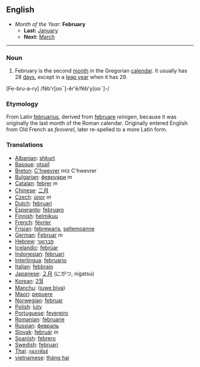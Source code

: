 == English ==
*''Month of the Year:'' '''February'''
**'''Last:''' [[January]]
**'''Next:''' [[March]]
----

=== Noun ===
#February is the second [[month]] in the Gregorian [[calendar]]. It usually has 28 [[day|days]], except in a [[leap year]] when it has 29.

[Fe-bru-a-ry] /fĕb'r[ooˉ]-ĕr'ē/fĕb'y[ooˉ]-/

=== Etymology ===
From Latin [[februarius]], derived from [[februare]] ''reinigen'', because it was originally the last month of the Roman calendar. Originally entered English from Old French as ''feoverel'', later re-spelled to a more Latin form.

=== Translations ===
*[[Albanian]]: [[shkurt]]
*[[Basque]]: [[otsail]]
*[[Breton]]: [[C'hwevrer]] miz C'hwevrer
*[[Bulgarian]]: [[февруари]] ''m''
*[[Catalan]]: [[febrer]] ''m''
*[[Chinese]]: [[二月]]
*[[Czech]]: [[únor]] ''m''
*[[Dutch]]: [[februari]]
*[[Esperanto]]: [[februaro]]
*[[Finnish]]: [[helmikuu]]
*[[French]]: [[février]]
*[[Frisian]]: [[febrewaris]], [[sellemoanne]]
*[[German]]: [[Februar]] ''m''
*[[Hebrew]]: [[פברואר]]
*[[Icelandic]]: [[febrúar]]
*[[Indonesian]]: [[februari]]
*[[Interlingua]]: [[februario]]
*[[Italian]]: [[febbraio]]
*[[Japanese]]: [[２月]] (にがつ, nigatsu)
*[[Korean]]: [[2월์]]
*[[Manchu]]: ([[juwe biya]])
*[[Maori]]: [[pepuere]]
*[[Norwegian]]: [[februar]]
*[[Polish]]: [[luty]]
*[[Portuguese]]: [[fevereiro]]
*[[Romanian]]: [[februarie]]
*[[Russian]]: [[февраль]]
*[[Slovak]]: [[február]] ''m''
*[[Spanish]]: [[febrero]]
*[[Swedish]]: [[februari]]
*[[Thai]]: [[กุมภาพันธ์]]
*[[vietnamese]]: [[tháng hai]]